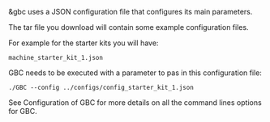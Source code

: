 
&gbc uses a JSON configuration file that configures its main parameters.

The tar file you download will contain some example configuration files.

For example for the starter kits you will have:

`machine_starter_kit_1.json`

GBC needs to be executed with a parameter to pas in this configuration file:

```shell
./GBC --config ../configs/config_starter_kit_1.json
```

See <GlowsiteLink to="/docs/gbc/configuration"> Configuration of GBC</GlowsiteLink> for more details on all the command lines options for GBC.
